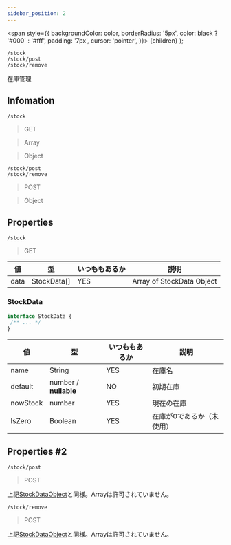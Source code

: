 ```yaml
---
sidebar_position: 2
---
```


  <span
    style={{
      backgroundColor: color,
      borderRadius: '5px',
      color: black ? '#000' : '#fff',
      padding: '7px',
      cursor: 'pointer',
    }}>
    {children}
  </span>
);

```
/stock
/stock/post 
/stock/remove
```

在庫管理

## Infomation

```
/stock
```

> <Highlight color="#00ccff"> GET </Highlight>

> <Highlight color="#ff660f"> Array </Highlight>

> <Highlight color="#c1c10f"> Object </Highlight>

```
/stock/post
/stock/remove
```

> <Highlight color="#ffcc22"> POST </Highlight>

> <Highlight color="#c1c10f"> Object </Highlight>

## Properties

```
/stock
```

> <Highlight color="#00ccff"> GET </Highlight>


| 値 | 型 | いつももあるか | 説明 |
| --- | --- | --- | --- |
| data | StockData[] | YES | Array of StockData Object |

### StockData

```ts
interface StockData {
 /** ... */
}
```



| 値 | 型 | いつももあるか | 説明 |
| --- | --- | --- | --- |
| name | String | YES | 在庫名 |
| default | number / **nullable** | NO | 初期在庫 |
| nowStock | number | YES | 現在の在庫 |
| IsZero | Boolean | YES | 在庫が0であるか（未使用） |

## Properties #2

```
/stock/post
```

> <Highlight color="#ffcc22"> POST </Highlight>

上記[StockDataObject](/docs/old_api/stock#stockdata)と同様。Arrayは許可されていません。


```
/stock/remove
```

> <Highlight color="#ffcc22"> POST </Highlight>

上記[StockDataObject](/docs/old_api/stock#stockdata)と同様。Arrayは許可されていません。
